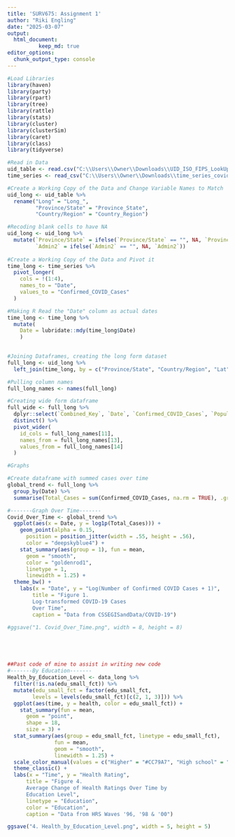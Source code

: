 ```yaml
---
title: 'SURV675: Assignment 1'
author: "Riki Engling"
date: "2025-03-07"
output: 
  html_document:
          keep_md: true
editor_options: 
  chunk_output_type: console
---
```


```r
#Load Libraries
library(haven) 
library(party)
library(rpart)
library(tree)
library(rattle)
library(stats)
library(cluster)
library(clusterSim)
library(caret)
library(class)
library(tidyverse)

#Read in Data
uid_table <- read.csv("C:\\Users\\Owner\\Downloads\\UID_ISO_FIPS_LookUp_Table.csv")
time_series <- read_csv("C:\\Users\\Owner\\Downloads\\time_series_covid19_confirmed_global.csv") 
```

```r
#Create a Working Copy of the Data and Change Variable Names to Match
uid_long <- uid_table %>% 
  rename("Long" = "Long_",
         "Province/State" = "Province_State", 
         "Country/Region" = "Country_Region")

#Recoding blank cells to have NA
uid_long <- uid_long %>%
  mutate(`Province/State` = ifelse(`Province/State` == "", NA, `Province/State`), 
         `Admin2` = ifelse(`Admin2` == "", NA, `Admin2`))
  
#Create a Working Copy of the Data and Pivot it
time_long <- time_series %>% 
  pivot_longer(
    cols = !(1:4), 
    names_to = "Date", 
    values_to = "Confirmed_COVID_Cases"
  )

#Making R Read the "Date" column as actual dates
time_long <- time_long %>%
  mutate( 
    Date = lubridate::mdy(time_long$Date)
    )
  

#Joining Dataframes, creating the long form dataset
full_long <- uid_long %>%
  left_join(time_long, by = c("Province/State", "Country/Region", "Lat", "Long")) 

```


```r
#Pulling column names
full_long_names <- names(full_long)

#Creating wide form dataframe
full_wide <- full_long %>% 
  dplyr::select(`Combined_Key`, `Date`, `Confirmed_COVID_Cases`, `Population`) %>%
  distinct() %>%
  pivot_wider(
    id_cols = full_long_names[11], 
    names_from = full_long_names[13], 
    values_from = full_long_names[14]
  )
```

```r
#Graphs 

#Create dataframe with summed cases over time
global_trend <- full_long %>%
  group_by(Date) %>%
  summarise(Total_Cases = sum(Confirmed_COVID_Cases, na.rm = TRUE), .groups = "drop")

#-------Graph Over Time-------
Covid_Over_Time <- global_trend %>%
  ggplot(aes(x = Date, y = log1p(Total_Cases))) +
    geom_point(alpha = 0.15,
      position = position_jitter(width = .55, height = .56), 
      color = "deepskyblue4") +
    stat_summary(aes(group = 1), fun = mean,
      geom = "smooth", 
      color = "goldenrod1",
      linetype = 1,
      linewidth = 1.25) +
  theme_bw() +
    labs(x = "Date", y = "Log(Number of Confirmed COVID Cases + 1)",
        title = "Figure 1. 
        Log-transformed COVID-19 Cases 
        Over Time",
        caption = "Data from CSSEGISandData/COVID-19")

#ggsave("1. Covid_Over_Time.png", width = 8, height = 8)





##Past code of mine to assist in writing new code
#-------By Education-------
Health_by_Education_Level <- data_long %>%
  filter(!is.na(edu_small_fct)) %>%
  mutate(edu_small_fct = factor(edu_small_fct,
        levels = levels(edu_small_fct)[c(2, 1, 3)])) %>%
  ggplot(aes(time, y = health, color = edu_small_fct)) + 
    stat_summary(fun = mean,
      geom = "point", 
      shape = 18, 
      size = 3) +
  stat_summary(aes(group = edu_small_fct, linetype = edu_small_fct), 
               fun = mean, 
               geom = "smooth", 
               linewidth = 1.25) + 
  scale_color_manual(values = c("Higher" = "#CC79A7", "High school" = "#009E73", "Primary" = "#E69F00")) +
  theme_classic() +
  labs(x = "Time", y = "Health Rating",
      title = "Figure 4. 
      Average Change of Health Ratings Over Time by
      Education Level",
      linetype = "Education", 
      color = "Education",
      caption = "Data from HRS Waves '96, '98 & '00")

ggsave("4. Health_by_Education_Level.png", width = 5, height = 5)

```







